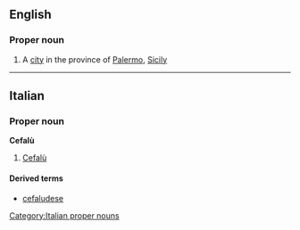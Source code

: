 ==English==

===Proper noun===
{{wikipedia}}
{{en-proper noun}}

# A [[city]] in the province of [[Palermo]], [[Sicily]]

----
==Italian==

===Proper noun===
{{wikipedia|lang=it}}
'''Cefalù'''

# [[#English|Cefalù]]

====Derived terms====
*[[cefaludese]]

[[Category:Italian proper nouns]]